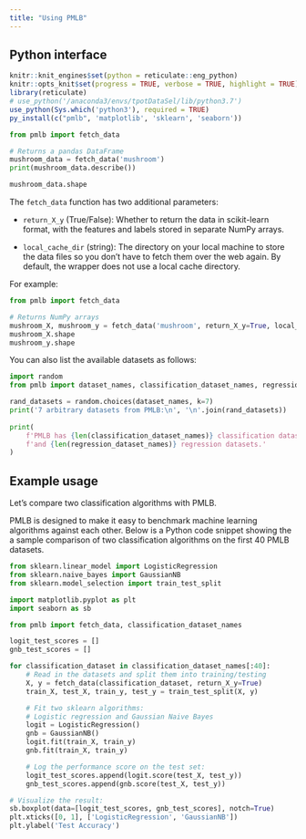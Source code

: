 ```yaml
---
title: "Using PMLB"
---
```


## Python interface
```r
knitr::knit_engines$set(python = reticulate::eng_python)
knitr::opts_knit$set(progress = TRUE, verbose = TRUE, highlight = TRUE)
library(reticulate)
# use_python('/anaconda3/envs/tpotDataSel/lib/python3.7')
use_python(Sys.which('python3'), required = TRUE)
py_install(c("pmlb", 'matplotlib', 'sklearn', 'seaborn'))
```


``` python
from pmlb import fetch_data

# Returns a pandas DataFrame
mushroom_data = fetch_data('mushroom')
print(mushroom_data.describe())

mushroom_data.shape
```

The `fetch_data` function has two additional parameters:

* `return_X_y` (True/False): Whether to return the data in scikit-learn format, with the features and labels stored in separate NumPy arrays.

* `local_cache_dir` (string): The directory on your local machine to store the data files so you don't have to fetch them over the web again. By default, the wrapper does not use a local cache directory.

For example:

``` python
from pmlb import fetch_data

# Returns NumPy arrays
mushroom_X, mushroom_y = fetch_data('mushroom', return_X_y=True, local_cache_dir='./')
mushroom_X.shape
mushroom_y.shape
```

You can also list the available datasets as follows:

``` python
import random
from pmlb import dataset_names, classification_dataset_names, regression_dataset_names

rand_datasets = random.choices(dataset_names, k=7)
print('7 arbitrary datasets from PMLB:\n', '\n'.join(rand_datasets))
    
print(
    f'PMLB has {len(classification_dataset_names)} classification datasets '
    f'and {len(regression_dataset_names)} regression datasets.'
)
```

## Example usage
Let's compare two classification algorithms with PMLB.

PMLB is designed to make it easy to benchmark machine learning algorithms against each other. Below is a Python code snippet showing the a sample comparison of two classification algorithms on the first 40 PMLB datasets.


``` python
from sklearn.linear_model import LogisticRegression
from sklearn.naive_bayes import GaussianNB
from sklearn.model_selection import train_test_split

import matplotlib.pyplot as plt
import seaborn as sb

from pmlb import fetch_data, classification_dataset_names

logit_test_scores = []
gnb_test_scores = []

for classification_dataset in classification_dataset_names[:40]:
    # Read in the datasets and split them into training/testing
    X, y = fetch_data(classification_dataset, return_X_y=True)
    train_X, test_X, train_y, test_y = train_test_split(X, y)

    # Fit two sklearn algorithms: 
    # Logistic regression and Gaussian Naive Bayes
    logit = LogisticRegression()
    gnb = GaussianNB()
    logit.fit(train_X, train_y)
    gnb.fit(train_X, train_y)

    # Log the performance score on the test set:
    logit_test_scores.append(logit.score(test_X, test_y))
    gnb_test_scores.append(gnb.score(test_X, test_y))
```

```python
# Visualize the result:
sb.boxplot(data=[logit_test_scores, gnb_test_scores], notch=True)
plt.xticks([0, 1], ['LogisticRegression', 'GaussianNB'])
plt.ylabel('Test Accuracy')
```


